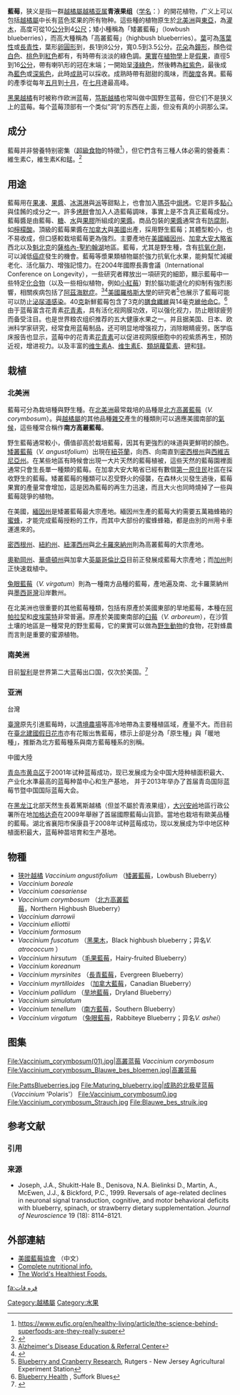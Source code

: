 {{otheruses|笃斯越橘|subject=青液果组中的欧美蓝莓}}
{{Automatic Taxobox
| name= 藍莓
| image = PattsBlueberries.jpg
| taxon= Vaccinium sect. Cyanococcus
| authority = {{tsl|en|Per Axel Rydberg|Rydb.}}
| subdivision_ranks = [[种|种]]
| subdivision = 
*[[矮叢藍莓|矮叢藍莓]] ''V. angustifolium''
*''V. boreale''
*''V. caesariense''
*[[北方高叢藍莓|北方高叢藍莓]] ''V. corymbosum''
*''V. darrowii''
*''V. elliottii''
*''V. formosum''
*[[黑果木|黑果木]] ''V. fuscatum''
*[[毛果藍莓|毛果藍莓]] ''V. hirsutum''
*''V. koreanum''
*[[長青藍莓|長青藍莓]] ''V. myrsinites''
*[[加拿大藍莓|加拿大藍莓]] ''V. myrtilloides''
*[[旱地藍莓|旱地藍莓]] ''V. pallidum''
*''V. simulatum''
*[[南方藍莓|南方藍莓]] ''V. tenellum''
*[[兔眼藍莓|兔眼藍莓]] ''V. virgatum''
}}
{{营养值 
| name=生藍莓
| image=Dish of blueberries.jpg
| water =84.21 g
| kJ =240
| protein =0.74 g
| fat =0.33 g
| carbs =14.49 g
| fiber =2.4 g
| sugars =9.96 g
| calcium_mg =6
| iron_mg =0.28
| magnesium_mg =6
| phosphorus_mg =12
| potassium_mg =77
| sodium_mg =1
| zinc_mg =0.16
| manganese_mg =0.336
| selenium_μg =0.1
| vitC_mg =9.7
| thiamin_mg =0.037
| riboflavin_mg =0.041
| niacin_mg =0.418
| pantothenic_mg =0.124
| vitB6_mg=0.052
| folate_ug =6
| choline_mg =6
| vitB12_ug =0
| vitA_ug =3
| betacarotene_ug =32
| lutein_ug =80
| vitE_mg =0.57
| vitD_iu =0
| vitK_ug =19.3
| satfat =0.028 g
| monofat =0.047 g
| polyfat =0.146 g
| tryptophan =0.003 g
| threonine =0.02 g
| isoleucine =0.023 g
| leucine =0.044 g
| lysine =0.013 g
| methionine =0.012 g
| cystine =0.008 g
| phenylalanine =0.026 g
| tyrosine =0.009 g
| valine =0.031 g
| arginine =0.037 g
| histidine =0.011 g
| alanine =0.031 g
| aspartic acid =0.057 g
| glutamic acid =0.091 g
| glycine =0.031 g
| proline =0.028 g
| serine =0.022 g
| right=1 | source_usda=1 }}
'''藍莓'''，狭义是指一群[[越橘屬|越橘屬]][[越橘亚属|越橘亚属]]'''青液果组'''（[[学名|学名]]：''{{lang|la|Cyanococcus}}''）的開花植物，广义上可以包括[[越橘屬|越橘屬]]中长有蓝色浆果的所有物种。這些種的植物原生於[[北美洲|北美洲]]與[[東亞|東亞]]，為[[灌木|灌木]]，高度可從10[[公分|公分]]到4[[公尺|公尺]]；矮小種稱為「矮叢藍莓」（lowbush blueberries），而高大種稱為「高叢藍莓」（highbush blueberries）。[[葉|葉]]可為[[落葉性|落葉性]]或[[長青性|長青性]]，葉形[[卵圓|卵圓形]]到{{link-en|披針形|lanceolate}}，長1到8公分，寬0.5到3.5公分。[[花|花朵]]為[[鐘|鐘形]]，顏色從[[白色|白色]]、[[桃色|桃色]]到[[紅色|紅色]]都有，有時帶有淡淡的綠色調。[[果實|果實]]在[[植物學|植物學]]上是[[假果|假果]]，直徑5到16[[公分|公分]]，帶有喇叭形的冠在末端；一開始呈[[淺綠色|淺綠色]]，然後轉為[[紅紫色|紅紫色]]，最後成為[[藍色|藍色]]或[[深紫色|深紫色]]，此時[[成熟|成熟]]可以採收。成熟時帶有甜甜的風味，而[[酸度|酸度]]各異。藍莓的產季從每年[[5月|五月]]到[[10月|十月]]，在[[七月|七月]]達最高峰。

[[黑果越橘|黑果越橘]]有时被称作欧洲蓝莓，[[笃斯越橘|笃斯越橘]]也常叫做中国野生蓝莓，但它们不是狭义上的蓝莓。每个蓝莓顶部有一个类似”洞”的东西在上面，但没有真的小洞那么深。

==成分==
藍莓并非營養特别密集（[[超級食物|超級食物]]的特徵<ref>https://www.eufic.org/en/healthy-living/article/the-science-behind-superfoods-are-they-really-super</ref>），但它們含有三種人体必需的營養素：維生素C，維生素K和錳。<ref>{{Cite web|title=Blueberries, raw Nutrition Facts & Calories|url=https://nutritiondata.self.com/facts/fruits-and-fruit-juices/1851/2|accessdate=2020-07-27|work=nutritiondata.self.com}}</ref>

== 用途 ==
藍莓用在[[果凍|果凍]]、[[果醬|果醬]]、[[冰淇淋|冰淇淋]]與[[派|派]]等甜點上，也會加入[[瑪芬|瑪芬]]中[[焗烤|焗烤]]。它是許多[[點心|點心]]與佳餚的成分之一。許多[[烤餅|烤餅]]會加入人造藍莓調味，事實上是不含真正藍莓成分。藍莓醬是由藍莓、[[糖|糖]]、[[水|水]]與[[果膠|果膠]]所組成的[[果醬|果醬]]。商品包裝的[[果醬|果醬]]通常含有[[防腐劑|防腐劑]]，如[[檸檬酸|檸檬酸]]。頂級的藍莓果醬在[[加拿大|加拿大]]與[[美國|美國]]出產，採用野生藍莓；其體型較小，也不易收成，但口感較栽培藍莓更為強烈。主要產地在[[美國|美國]][[緬因州|緬因州]]、[[加拿大|加拿大]][[安大略省|安大略省]]西北以及[[魁北克|魁北克]]的[[薩格內-聖約翰湖|薩格內-聖約翰湖]]地區。藍莓，尤其是野生種，含有[[抗氧化劑|抗氧化劑]]，可以減低[[癌症|癌症]]發生的機會。藍莓等漿果類植物屬於強力抗氧化水果，能夠幫忙減緩老化、活化腦力、增強記憶力。在2004年國際長壽會議（International Conference on Longevity），一些研究者釋放出一項研究的細節，顯示藍莓中一些特定[[化合物|化合物]]（以及一些相似植物，例如[[小紅莓|小紅莓]]）對於腦功能退化的抑制有強烈影響，相關疾病包括了[[阿茲海默症|阿茲海默症]]。<ref>[http://www.alzheimers.org/nianews/nianews23.html Alzheimer's Disease Education & Referral Center]{{dead link|date=2018年4月 |bot=InternetArchiveBot |fix-attempted=yes }}</ref><ref>{{Cite web |url=http://www.abc.net.au/rn/talks/natint/stories/s1059896.htm |title=Blueberry brainfood |access-date=2006-04-02 |archive-date=2006-04-19 |archive-url=https://web.archive.org/web/20060419143048/http://www.abc.net.au/rn/talks/natint/stories/s1059896.htm |dead-url=no }}</ref>[[美國|美國]][[羅格斯大學|羅格斯大學]]的研究者<ref>[http://aesop.rutgers.edu/~bluecran/medicinalgeneralinfopage.htm Blueberry and Cranberry Research]{{dead link|date=2018年4月 |bot=InternetArchiveBot |fix-attempted=yes }}, Rutgers - New Jersey Agricultural Experiment Station</ref>也展示了藍莓可能可以防止[[泌尿道感染|泌尿道感染]]。40[[克|克]]新鮮藍莓包含了3克的[[膳食纖維|膳食纖維]]與14毫克[[維他命C|維他命C]]。<ref>[http://www.suffolkblues.co.uk/health.html Blueberry Health] {{Wayback|url=http://www.suffolkblues.co.uk/health.html |date=20060416083551 }}, Suffork Blues</ref>由于蓝莓富含花青素[[花青素|花青素]]，具有活化视网膜功效，可以强化视力，防止眼球疲劳而备受注目。也是世界粮农组织推荐的五大健康水果之一。并且据美国、日本、欧洲科学家研究，经常食用蓝莓制品，还可明显地增强视力，消除眼睛疲劳。医学临床报告也显示，蓝莓中的花青素[[花青素|花青素]]可以促进视网膜细胞中的视紫质再生，预防近视，增进视力。以及丰富的[[维生素A|维生素A]]、[[维生素E|维生素E]]、[[類胡蘿蔔素|類胡蘿蔔素]]、[[钾|钾]]和[[锌|锌]]。

== 栽植 ==
=== 北美洲 ===
藍莓可分為栽培種與野生種。在[[北美洲|北美洲]]最常栽培的品種是[[北方高叢藍莓|北方高叢藍莓]]（''V. corymbosum''）。與[[越橘屬|越橘屬]]的其他品種[[雜交種|雜交]]產生的種類則可以適應美國南部的[[氣候|氣候]]，這些種常合稱作'''南方高叢藍莓'''。

野生藍莓通常較小，價值卻高於栽培藍莓，因其有更強烈的味道與更鮮明的顏色。[[矮叢藍莓|矮叢藍莓]]（''V. angustifolium''）出現在[[紐芬蘭|紐芬蘭]]，向西、向南直到[[密西根州|密西根州]]與[[西維吉尼亞州|西維吉尼亞州]]。在某些地區有時候會出現一大片天然的藍莓植被，這些天然的藍莓園裡面通常只會生長單一種類的藍莓。在加拿大安大略省已經有數個[[第一民族|第一原住民]]社區在採收野生的藍莓。矮叢藍莓的種類可以忍受野火的侵襲，在森林火災發生過後，藍莓果實的產量常會增加，這是因為藍莓的再生力迅速，而且大火也同時燒掉了一些與藍莓競爭的植物。

在美國，[[緬因州|緬因州]]是矮叢藍莓最大宗產地。緬因州生產的藍莓大約需要五萬箱蜂箱的[[蜜蜂|蜜蜂]]，才能完成藍莓授粉的工作，而其中大部份的蜜蜂蜂箱，都是由別的州用卡車運進來的。

[[密西根州|密西根州]]、[[紐約州|紐約州]]、[[紐澤西州|紐澤西州]]與[[北卡羅來納州|北卡羅來納州]]則為高叢藍莓的大宗產地。

[[奧勒岡州|奧勒岡州]]、[[華盛頓州|華盛頓州]]與加拿大[[英屬哥倫比亞|英屬哥倫比亞]]目前正發展成藍莓大宗產地；而[[加州|加州]]則正快速栽植中。

[[兔眼藍莓|兔眼藍莓]]（''V. virgatum''）則為一種南方品種的藍莓，產地遍及南、北卡羅萊納州與[[墨西哥灣|墨西哥灣]]沿岸數州。

在北美洲也很重要的其他藍莓種類，包括有原產於美國東部的旱地藍莓，本種在[[阿帕拉契|阿帕拉契]]和[[皮埃蒙特|皮埃蒙特]]非常普遍。原產於美國東南部的[[臼莓|臼莓]]（''V. arboreum''），在沙質土壤的地區是一種常見的野生藍莓，它的果實可以做為[[野生動物|野生動物]]的食物，花對蜂農而言則是重要的蜜源植物。

=== 南美洲 ===
目前[[智利|智利]]是世界第二大蓝莓出口国，仅次於美国。<ref>{{Cite web |title=明年秘鲁将成为世界第一大蓝莓出口国 |url=http://www.sohu.com/a/353004460_123753 |accessdate=2019-11-11 |publisher=中国新闻网 |language=zh-cn}}</ref>

=== 亚洲 ===
;台灣
[[臺灣|臺灣]]原先引進藍莓時，以[[清境農場|清境農場]]等高冷地帶為主要種植區域，產量不大。而目前在[[台北建國假日花市|臺北建國假日花市]]亦有花販出售藍莓，標示上卻是分為「原生種」與「暖地種」，推斷為北方藍莓種系與南方藍莓種系的別稱。　

;中國大陸
[[青岛市|青岛市]][[黄岛区|黄岛区]]于2001年试种蓝莓成功，现已发展成为全中国大陸种植面积最大、产业化水準最高的蓝莓种苗中心和生产基地{{fact|time=2020-07-09}}， 并于2013年举办了首届青岛国际蓝莓节暨中国国际蓝莓大会。

在[[黑龙江|黑龙江]]北部天然生長着篤斯越橘（但並不屬於青液果组），[[大兴安岭|大兴安岭]]地區行政公署所在地[[加格达奇|加格达奇]]在2009年舉辦了首届國際藍莓山貨節。當地也栽培有歐美品種的藍莓。湖北省襄阳市保康县于2008年试种蓝莓成功，现以发展成为华中地区种植面积最大，蓝莓种苗培育和生产基地。

== 物種 ==
*[[狭叶越橘|狭叶越橘]] ''Vaccinium angustifolium'' （[[矮叢藍莓|矮叢藍莓]]，Lowbush Blueberry）
*''Vaccinium boreale''
*''Vaccinium caesariense''
*''Vaccinium corymbosum'' （[[北方高叢藍莓|北方高叢藍莓]]，Northern Highbush Blueberry）
*''Vaccinium darrowii''
*''Vaccinium elliottii''
*''Vaccinium formosum''
*''Vaccinium fuscatum'' （[[黑果木|黑果木]]，Black highbush blueberry；异名''V. atrococcum'' ）
*''Vaccinium hirsutum'' （[[毛果藍莓|毛果藍莓]]，Hairy-fruited Blueberry）
*''Vaccinium koreanum''
*''Vaccinium myrsinites'' （[[長青藍莓|長青藍莓]]，Evergreen Blueberry）
*''Vaccinium myrtilloides'' （[[加拿大藍莓|加拿大藍莓]]，Canadian Blueberry）
*''Vaccinium pallidum'' （[[旱地藍莓|旱地藍莓]]，Dryland Blueberry）
*''Vaccinium simulatum''
*''Vaccinium tenellum'' （[[南方藍莓|南方藍莓]]，Southern Blueberry）
*''Vaccinium virgatum'' （[[兔眼藍莓|兔眼藍莓]]，Rabbiteye Blueberry；异名''V. ashei''）

== 图集 ==
<gallery>
File:Vaccinium_corymbosum(01).jpg|高叢蓝莓 ''Vaccinium corymbosum''
File:Vaccinium_corymbosum_Blauwe_bes_bloemen.jpg|高叢蓝莓

File:PattsBlueberries.jpg
File:Maturing_blueberry.jpg|成熟的北极星蓝莓（''Vaccinium'' 'Polaris'）
File:Vaccinium_corymbosum0.jpg
File:Vaccinium_corymbosum_Strauch.jpg
File:Blauwe_bes_struik.jpg
</gallery>

== 参考文献 ==
{{Portal box|植物|饮食}}
=== 引用 ===
{{Reflist|30em}}

=== 来源 ===
* Joseph, J.A., Shukitt-Hale B., Denisova, N.A. Bielinksi D., Martin, A., McEwen, J.J., & Bickford, P.C., 1999. Reversals of age-related declines in neuronal signal transduction, cognitive, and motor behavioral deficits with blueberry, spinach, or strawberry dietary supplementation. ''Journal of Neuroscience'' 19 (18): 8114–8121.

== 外部連結 ==
{{commons category|Blueberries}}
{{wikispecies|Vaccinium sect. Cyanococcus}}

* [https://web.archive.org/web/20140502032759/http://www.blueberry.org/china/ 美國藍莓協會] （中文）
* [http://www.nutritiondata.com/foods-blueberr009000000000000000000.html Complete nutritional info.]
* [http://www.whfoods.com/genpage.php?tname=foodspice&dbid=8 The World's Healthiest Foods.]
{{Authority control}}
{{Taxonbar|from=Q13178}}

[[Category:越橘屬|Category:越橘屬]]
[[Category:水果|Category:水果]]


[[fa:قره_قات|fa:قره قات]]